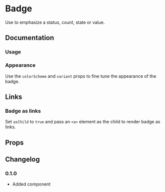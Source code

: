 
# Badge

Use to emphasize a status, count, state or value.

## Documentation

### Usage

<Demo component={Usage} />

### Appearance

Use the `colorScheme` and `variant` props to fine tune the appearance of the badge.

<Demo component={AppearanceUsage} />

## Links

### Badge as links

Set `asChild` to `true` and pass an `<a>` element as the child to render badge as links.

<Demo component={LinkUsage} />

## Props

<PropsTable component={Badge} />

## Changelog

### 0.1.0

- Added component
